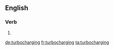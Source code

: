 ==English==

===Verb===
{{head|en}}

# {{present participle of|turbocharge}}

[[de:turbocharging]]
[[fr:turbocharging]]
[[ta:turbocharging]]